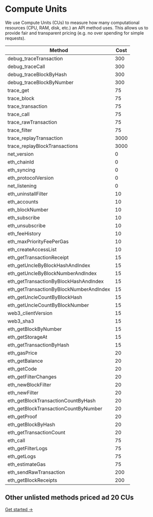 # Compute Units

We use Compute Units (CUs) to measure how many computational resources (CPU, RAM, disk, etc.) an API method uses. This allows us to provide fair and transparent pricing (e.g. no over spending for simple requests).

| Method                                  | Cost |
| --------------------------------------- | ---- |
| debug_traceTransaction                  | 300  |
| debug_traceCall                         | 300  |
| debug_traceBlockByHash                  | 300  |
| debug_traceBlockByNumber                | 300  |
| trace_get                               | 75   |
| trace_block                             | 75   |
| trace_transaction                       | 75   |
| trace_call                              | 75   |
| trace_rawTransaction                    | 75   |
| trace_filter                            | 75   |
| trace_replayTransaction                 | 3000 |
| trace_replayBlockTransactions           | 3000 |
| net_version                             | 0    |
| eth_chainId                             | 0    |
| eth_syncing                             | 0    |
| eth_protocolVersion                     | 0    |
| net_listening                           | 0    |
| eth_uninstallFilter                     | 10   |
| eth_accounts                            | 10   |
| eth_blockNumber                         | 10   |
| eth_subscribe                           | 10   |
| eth_unsubscribe                         | 10   |
| eth_feeHistory                          | 10   |
| eth_maxPriorityFeePerGas                | 10   |
| eth_createAccessList                    | 10   |
| eth_getTransactionReceipt               | 15   |
| eth_getUncleByBlockHashAndIndex         | 15   |
| eth_getUncleByBlockNumberAndIndex       | 15   |
| eth_getTransactionByBlockHashAndIndex   | 15   |
| eth_getTransactionByBlockNumberAndIndex | 15   |
| eth_getUncleCountByBlockHash            | 15   |
| eth_getUncleCountByBlockNumber          | 15   |
| web3_clientVersion                      | 15   |
| web3_sha3                               | 15   |
| eth_getBlockByNumber                    | 15   |
| eth_getStorageAt                        | 15   |
| eth_getTransactionByHash                | 15   |
| eth_gasPrice                            | 20   |
| eth_getBalance                          | 20   |
| eth_getCode                             | 20   |
| eth_getFilterChanges                    | 20   |
| eth_newBlockFilter                      | 20   |
| eth_newFilter                           | 20   |
| eth_getBlockTransactionCountByHash      | 20   |
| eth_getBlockTransactionCountByNumber    | 20   |
| eth_getProof                            | 20   |
| eth_getBlockByHash                      | 20   |
| eth_getTransactionCount                 | 20   |
| eth_call                                | 75   |
| eth_getFilterLogs                       | 75   |
| eth_getLogs                             | 75   |
| eth_estimateGas                         | 75   |
| eth_sendRawTransaction                  | 200  |
| eth_getBlockReceipts                    | 200  |

Other unlisted methods priced ad 20 CUs
---

[Get started →](https://app.conduit.xyz/rpc-keys)
